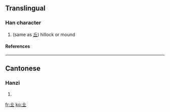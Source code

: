 ==Translingual==
===Han character===
{{Han char|rad=一|as=04|sn=5|four=|canj=廿一 (TM)}}
# (same as [[丘]]) hillock or mound
====References====
{{Han ref|kx=0078.010|hdz=10015.030|uh=3400|ud=13312}}

----
==Cantonese==
===Hanzi===
{{yue-hanzi|jyut=|y=jaau1, kaau5}}
# {{defn|Cantonese}}

[[fr:㐀]]
[[ko:㐀]]
